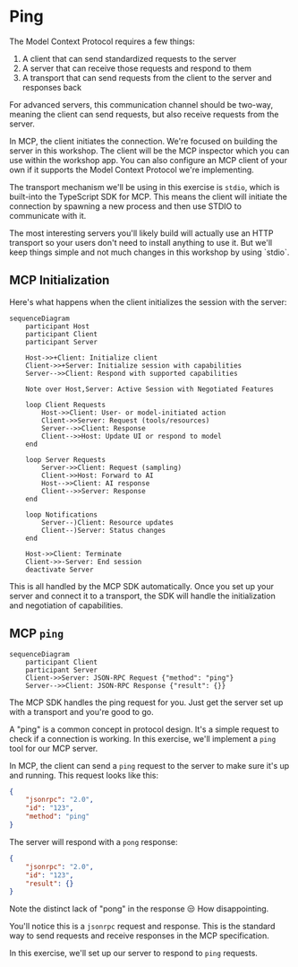 # Ping

<EpicVideo url="https://www.epicai.pro/workshops/day-1-2-mcp-fundamentals/intro~xh5mj" />

The Model Context Protocol requires a few things:

1. A client that can send standardized requests to the server
2. A server that can receive those requests and respond to them
3. A transport that can send requests from the client to the server and
   responses back

For advanced servers, this communication channel should be two-way, meaning the
client can send requests, but also receive requests from the server.

In MCP, the client initiates the connection. We're focused on building the server
in this workshop. The client will be the MCP inspector which you can use within
the workshop app. You can also configure an MCP client of your own if it
supports the Model Context Protocol we're implementing.

The transport mechanism we'll be using in this exercise is `stdio`, which is
built-into the TypeScript SDK for MCP. This means the client will initiate the
connection by spawning a new process and then use STDIO to communicate with it.

<callout-info>
	The most interesting servers you'll likely build will actually use an HTTP
	transport so your users don't need to install anything to use it. But we'll
	keep things simple and not much changes in this workshop by using `stdio`.
</callout-info>

## MCP Initialization

Here's what happens when the client initializes the session with the server:

```mermaid
sequenceDiagram
    participant Host
    participant Client
    participant Server

    Host->>+Client: Initialize client
    Client->>+Server: Initialize session with capabilities
    Server-->>Client: Respond with supported capabilities

    Note over Host,Server: Active Session with Negotiated Features

    loop Client Requests
        Host->>Client: User- or model-initiated action
        Client->>Server: Request (tools/resources)
        Server-->>Client: Response
        Client-->>Host: Update UI or respond to model
    end

    loop Server Requests
        Server->>Client: Request (sampling)
        Client->>Host: Forward to AI
        Host-->>Client: AI response
        Client-->>Server: Response
    end

    loop Notifications
        Server--)Client: Resource updates
        Client--)Server: Status changes
    end

    Host->>Client: Terminate
    Client->>-Server: End session
    deactivate Server
```

<callout-success>
	This is all handled by the MCP SDK automatically. Once you set up your server
	and connect it to a transport, the SDK will handle the initialization and
	negotiation of capabilities.
</callout-success>

## MCP `ping`

```mermaid
sequenceDiagram
	participant Client
	participant Server
	Client->>Server: JSON-RPC Request {"method": "ping"}
	Server-->>Client: JSON-RPC Response {"result": {}}
```

<callout-success>
	The MCP SDK handles the ping request for you. Just get the server set up with
	a transport and you're good to go.
</callout-success>

A "ping" is a common concept in protocol design. It's a simple request to check
if a connection is working. In this exercise, we'll implement a `ping` tool
for our MCP server.

In MCP, the client can send a `ping` request to the server to make sure it's up
and running. This request looks like this:

```json
{
	"jsonrpc": "2.0",
	"id": "123",
	"method": "ping"
}
```

The server will respond with a `pong` response:

```json
{
	"jsonrpc": "2.0",
	"id": "123",
	"result": {}
}
```

<callout-muted>
	Note the distinct lack of "pong" in the response 😒 How disappointing.
</callout-muted>

You'll notice this is a `jsonrpc` request and response. This is the standard way
to send requests and receive responses in the MCP specification.

In this exercise, we'll set up our server to respond to `ping` requests.
